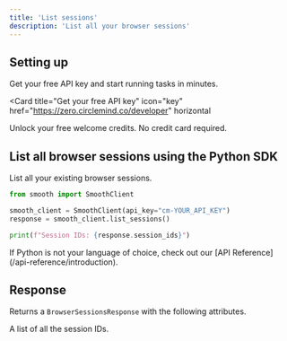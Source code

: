 ```yaml
---
title: 'List sessions'
description: 'List all your browser sessions'
---
```


## Setting up

Get your free API key and start running tasks in minutes.

<Card
  title="Get your free API key"
  icon="key"
  href="https://zero.circlemind.co/developer"
  horizontal
>
  Unlock your free welcome credits. No credit card required.
</Card>

## List all browser sessions using the Python SDK

List all your existing browser sessions.

<CodeGroup>

```python Python
from smooth import SmoothClient

smooth_client = SmoothClient(api_key="cm-YOUR_API_KEY")
response = smooth_client.list_sessions()

print(f"Session IDs: {response.session_ids}")
```

</CodeGroup>

<Note>
  If Python is not your language of choice, check out our [API Reference](/api-reference/introduction).
</Note>

## Response

Returns a `BrowserSessionsResponse` with the following attributes.

<ResponseField name="session_ids" type="list[str]">
  A list of all the session IDs.
</ResponseField>